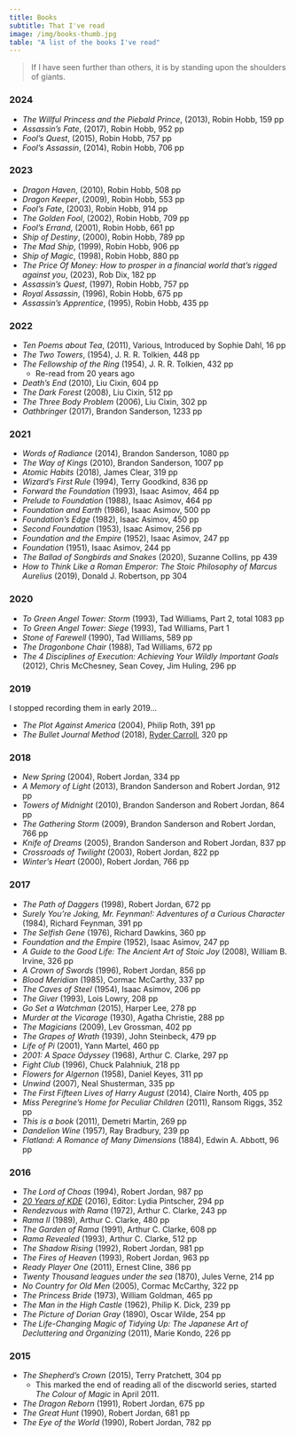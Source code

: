 ```yaml
---
title: Books
subtitle: That I've read
image: /img/books-thumb.jpg
table: "A list of the books I've read"
---
```


> If I have seen further than others, it is by standing upon the shoulders of giants.


### 2024

* _The Willful Princess and the Piebald Prince_, (2013), Robin Hobb, 159 pp
* _Assassin's Fate_, (2017), Robin Hobb, 952 pp
* _Fool's Quest_, (2015), Robin Hobb, 757 pp
* _Fool's Assassin_, (2014), Robin Hobb, 706 pp

### 2023

* _Dragon Haven_, (2010), Robin Hobb, 508 pp
* _Dragon Keeper_, (2009), Robin Hobb, 553 pp
* _Fool's Fate_, (2003), Robin Hobb, 914 pp
* _The Golden Fool_, (2002), Robin Hobb, 709 pp
* _Fool's Errand_, (2001), Robin Hobb, 661 pp
* _Ship of Destiny_, (2000), Robin Hobb, 789 pp
* _The Mad Ship_, (1999), Robin Hobb, 906 pp
* _Ship of Magic_, (1998), Robin Hobb, 880 pp
* _The Price Of Money: How to prosper in a financial world that’s rigged against you_, (2023), Rob Dix, 182 pp
* _Assassin's Quest_, (1997), Robin Hobb, 757 pp
* _Royal Assassin_, (1996), Robin Hobb, 675 pp
* _Assassin's Apprentice_, (1995), Robin Hobb, 435 pp

### 2022

* _Ten Poems about Tea_, (2011), Various, Introduced by Sophie Dahl, 16 pp
* _The Two Towers_, (1954), J. R. R. Tolkien,  448 pp
* _The Fellowship of the Ring_ (1954), J. R. R. Tolkien, 432 pp
  * Re-read from 20 years ago
* _Death's End_ (2010), Liu Cixin, 604 pp
* _The Dark Forest_ (2008), Liu Cixin, 512 pp
* _The Three Body Problem_ (2006), Liu Cixin, 302 pp
* _Oathbringer_ (2017), Brandon Sanderson, 1233 pp

### 2021

* _Words of Radiance_ (2014), Brandon Sanderson, 1080 pp
* _The Way of Kings_ (2010), Brandon Sanderson, 1007 pp
* _Atomic Habits_ (2018), James Clear, 319 pp
* _Wizard's First Rule_ (1994), Terry Goodkind, 836 pp
* _Forward the Foundation_ (1993), Isaac Asimov, 464 pp
* _Prelude to Foundation_ (1988), Isaac Asimov, 464 pp
* _Foundation and Earth_ (1986), Isaac Asimov, 500 pp
* _Foundation's Edge_ (1982), Isaac Asimov, 450 pp
* _Second Foundation_ (1953), Isaac Asimov, 256 pp
* _Foundation and the Empire_ (1952), Isaac Asimov, 247 pp
* _Foundation_ (1951), Isaac Asimov, 244 pp
* _The Ballad of Songbirds and Snakes_ (2020), Suzanne Collins, pp 439
* _How to Think Like a Roman Emperor: The Stoic Philosophy of Marcus Aurelius_ (2019), Donald J. Robertson, pp 304

### 2020

* _To Green Angel Tower: Storm_ (1993), Tad Williams, Part 2, total 1083 pp
* _To Green Angel Tower: Siege_ (1993), Tad Williams, Part 1
* _Stone of Farewell_ (1990), Tad Williams, 589 pp
* _The Dragonbone Chair_ (1988), Tad Williams, 672 pp
* _The 4 Disciplines of Execution: Achieving Your Wildly Important Goals_ (2012),  Chris McChesney, Sean Covey, Jim Huling, 296 pp

### 2019

I stopped recording them in early 2019...

* _The Plot Against America_ (2004), Philip Roth, 391 pp
* _The Bullet Journal Method_ (2018), [Ryder Carroll](https://bulletjournal.com/), 320 pp

### 2018

* _New Spring_ (2004), Robert Jordan, 334 pp
* _A Memory of Light_ (2013), Brandon Sanderson and Robert Jordan, 912 pp
* _Towers of Midnight_ (2010), Brandon Sanderson and Robert Jordan, 864 pp
* _The Gathering Storm_ (2009), Brandon Sanderson and Robert Jordan, 766 pp
* _Knife of Dreams_ (2005), Brandon Sanderson and Robert Jordan, 837 pp
* _Crossroads of Twilight_ (2003), Robert Jordan, 822 pp
* _Winter's Heart_ (2000), Robert Jordan, 766 pp

### 2017

* _The Path of Daggers_ (1998), Robert Jordan, 672 pp
* _Surely You're Joking, Mr. Feynman!: Adventures of a Curious Character_ (1984), Richard Feynman, 391 pp
* _The Selfish Gene_ (1976), Richard Dawkins, 360 pp
* _Foundation and the Empire_ (1952), Isaac Asimov, 247 pp
* _A Guide to the Good Life: The Ancient Art of Stoic Joy_ (2008), William B. Irvine, 326 pp
* _A Crown of Swords_ (1996), Robert Jordan, 856 pp
* _Blood Meridian_ (1985), Cormac McCarthy, 337 pp
* _The Caves of Steel_ (1954), Isaac Asimov, 206 pp
* _The Giver_ (1993), Lois Lowry, 208 pp
* _Go Set a Watchman_ (2015), Harper Lee, 278 pp
* _Murder at the Vicarage_ (1930), Agatha Christie, 288 pp
* _The Magicians_ (2009), Lev Grossman, 402 pp
* _The Grapes of Wrath_ (1939), John Steinbeck, 479 pp
* _Life of Pi_ (2001), Yann Martel, 460 pp
* _2001: A Space Odyssey_ (1968), Arthur C. Clarke, 297 pp
* _Fight Club_ (1996), Chuck Palahniuk, 218 pp
* _Flowers for Algernon_ (1958), Daniel Keyes, 311 pp
* _Unwind_ (2007), Neal Shusterman, 335 pp
* _The First Fifteen Lives of Harry August_ (2014), Claire North, 405 pp
* _Miss Peregrine’s Home for Peculiar Children_ (2011), Ransom Riggs, 352 pp
* _This is a book_ (2011), Demetri Martin, 269 pp
* _Dandelion Wine_ (1957), Ray Bradbury, 239 pp
* _Flatland: A Romance of Many Dimensions_ (1884), Edwin A. Abbott, 96 pp

### 2016

* _The Lord of Choas_ (1994), Robert Jordan, 987 pp
* [_20 Years of KDE_](https://20years.kde.org/book/) (2016), Editor: Lydia Pintscher, 294 pp
* _Rendezvous with Rama_ (1972), Arthur C. Clarke, 243 pp
* _Rama II_ (1989), Arthur C. Clarke, 480 pp
* _The Garden of Rama_ (1991), Arthur C. Clarke, 608 pp
* _Rama Revealed_ (1993), Arthur C. Clarke, 512 pp
* _The Shadow Rising_ (1992), Robert Jordan, 981 pp
* _The Fires of Heaven_ (1993), Robert Jordan, 963 pp
* _Ready Player One_ (2011), Ernest Cline, 386 pp
* _Twenty Thousand leagues under the sea_ (1870), Jules Verne, 214 pp
* _No Country for Old Men_ (2005), Cormac McCarthy, 322 pp
* _The Princess Bride_ (1973), William Goldman, 465 pp
* _The Man in the High Castle_ (1962), Philip K. Dick, 239 pp
* _The Picture of Dorian Gray_ (1890), Oscar Wilde, 254 pp
* _The Life-Changing Magic of Tidying Up: The Japanese Art of Decluttering and Organizing_ (2011), Marie Kondo, 226 pp

### 2015

* _The Shepherd's Crown_ (2015), Terry Pratchett, 304 pp
  * This marked the end of reading all of the discworld series, started _The Colour of Magic_ in April 2011.
* _The Dragon Reborn_ (1991), Robert Jordan, 675 pp
* _The Great Hunt_ (1990), Robert Jordan, 681 pp
* _The Eye of the World_ (1990), Robert Jordan, 782 pp
